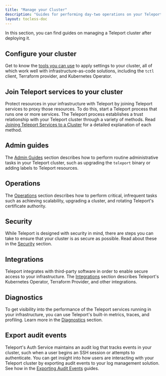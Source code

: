 ```yaml
---
title: "Manage your Cluster"
description: "Guides for performing day-two operations on your Teleport cluster."
layout: tocless-doc
---
```


In this section, you can find guides on managing a Teleport cluster after
deploying it. 

## Configure your cluster

Get to know the [tools you can use](./dynamic-configuration.mdx) to apply
settings to your cluster, all of which work well with infrastructure-as-code
solutions, including the `tctl` client, Terraform provider, and Kubernetes
Operator.

## Join Teleport services to your cluster

Protect resources in your infrastructure with Teleport by joining Teleport
services to proxy those resources. To do this, start a Teleport process that
runs one or more services. The Teleport process establishes a trust relationship
with your Teleport cluster through a variety of methods. Read [Joining Teleport
Services to a Cluster](./join-services-to-your-cluster.mdx) for a detailed
explanation of each method.

## Admin guides

The [Admin Guides](./admin.mdx) section describes how to perform routine
administrative tasks in your Teleport cluster, such as upgrading the `teleport`
binary or adding labels to Teleport resources.

## Operations

The [Operations](./operations.mdx) section describes how to perform critical,
infrequent tasks such as achieving scalability, upgrading a cluster, and
rotating Teleport's certificate authority.

## Security

While Teleport is designed with security in mind, there are steps you can take
to ensure that your cluster is as secure as possible. Read about these in the
[Security](./security.mdx) section.

## Integrations

Teleport integrates with third-party software in order to enable secure access
to your infrastructure. The [Integrations](./guides.mdx) section describes
Teleport's Kubernetes Operator, Terraform Provider, and other integrations.

## Diagnostics

To get visibility into the performance of the Teleport services running in your
infrastructure, you can use Teleport's built-in metrics, traces, and profiling.
Learn more in the [Diagnostics](./diagnostics.mdx) section.

## Export audit events

Teleport's Auth Service maintains an audit log that tracks events in your
cluster, such when a user begins an SSH session or attempts to authenticate. You
can get insight into how users are interacting with your Teleport cluster by
exporting audit events to your log management solution. See how in the
[Exporting Audit Events](./export-audit-events.mdx) guides.
